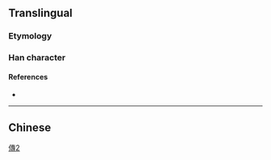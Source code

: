 {{also|傳}}
==Translingual==
{{zh-hanzi-box|传|[[傳]]}}
===Etymology===
{{Han simp|傳|f=專|t=专}}

[[Category:CJKV characters simplified differently in Japan and China|傳2]]

===Han character===
{{Han char|rn=9|rad=人|as=04|sn=6|four=|canj=人手弓戈 (OQNI)|ids=⿰[[亻]][[专]]}}

====References====
* {{Han ref|kx=0096.121|hdz=10117.170|uh=4F20|ud=20256}}

----

==Chinese==
{{zh-see|傳}}